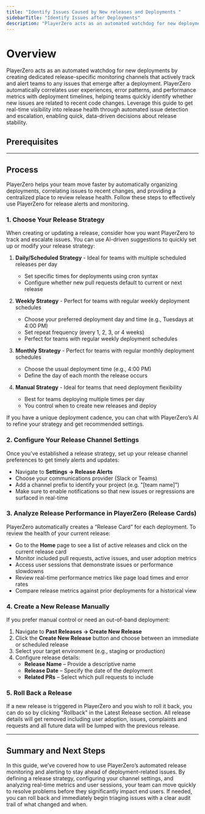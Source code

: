 ```yaml
---
title: "Identify Issues Caused by New releases and Deployments "
sidebarTitle: "Identify Issues after Deployments"
description: "PlayerZero acts as an automated watchdog for new deployments by creating dedicated release-specific monitoring channels that actively track and alert teams to any issues that emerge after a deployment."
---
```




# Overview

PlayerZero acts as an automated watchdog for new deployments by creating dedicated release-specific monitoring channels that actively track and alert teams to any issues that emerge after a deployment. PlayerZero automatically correlates user experiences, error patterns, and performance metrics with deployment timelines, helping teams quickly identify whether new issues are related to recent code changes. Leverage this guide to get real-time visibility into release health through automated issue detection and escalation, enabling quick, data-driven decisions about release stability.

## **Prerequisites**

<SourceControlManagement/>

<WebSdk/>

---

## **Process**

PlayerZero helps your team move faster by automatically organizing deployments, correlating issues to recent changes, and providing a centralized place to review release health. Follow these steps to effectively use PlayerZero for release alerts and monitoring.

### 1. Choose Your Release Strategy

When creating or updating a release, consider how you want PlayerZero to track and escalate issues. You can use AI-driven suggestions to quickly set up or modify your release strategy:


1. **Daily/Scheduled Strategy** - Ideal for teams with multiple scheduled releases per day
   - Set specific times for deployments using cron syntax  
   - Configure whether new pull requests default to current or next release  

2. **Weekly Strategy** - Perfect for teams with regular weekly deployment schedules
   - Choose your preferred deployment day and time (e.g., Tuesdays at 4:00 PM)  
   - Set repeat frequency (every 1, 2, 3, or 4 weeks)   
   - Perfect for teams with regular weekly deployment schedules

3. **Monthly Strategy** - Perfect for teams with regular monthly deployment schedules
   - Choose the usual deployment time (e.g., 4:00 PM)  
   - Define the day of each month the release occurs

4. **Manual Strategy** - Ideal for teams that need deployment flexibility
   - Best for teams deploying multiple times per day  
   - You control when to create new releases and deploy  

<Tip> If you have a unique deployment cadence, you can chat with PlayerZero’s AI to refine your strategy and get recommended settings.</Tip>

### 2. Configure Your Release Channel Settings

Once you’ve established a release strategy, set up your release channel preferences to get timely alerts and updates:

- Navigate to **Settings → Release Alerts**  
- Choose your communications provider (Slack or Teams)  
- Add a channel prefix to identify your project (e.g. "[team name]")  
- Make sure to enable notifications so that new issues or regressions are surfaced in real-time

### 3. Analyze Release Performance in PlayerZero (Release Cards)

PlayerZero automatically creates a “Release Card” for each deployment. To review the health of your current release:

- Go to the **Home** page to see a list of active releases and click on the current release card  
- Monitor included pull requests, active issues, and user adoption metrics  
- Access user sessions that demonstrate issues or performance slowdowns  
- Review real-time performance metrics like page load times and error rates  
- Compare release metrics against prior deployments for a historical view

### 4. **Create a New Release Manually**

If you prefer manual control or need an out-of-band deployment:

1. Navigate to **Past Releases → Create New Release**  
2. Click the **Create New Release** button and choose between an immediate or scheduled release  
3. Select your target environment (e.g., staging or production)  
4. Configure release details:  
   - **Release Name** – Provide a descriptive name  
   - **Release Date** – Specify the date of the deployment  
   - **Related PRs** – Select which pull requests to include

### 5. **Roll Back a Release**

If a new release is triggered in PlayerZero and you wish to roll it back, you can do so by clicking "Rollback" in the Latest Release section. All release details will get removed including user adoption, issues, complaints and requests and all future data will be lumped with the previous release.

---

## **Summary and Next Steps**

In this guide, we’ve covered how to use PlayerZero’s automated release monitoring and alerting to stay ahead of deployment-related issues. By defining a release strategy, configuring your channel settings, and analyzing real-time metrics and user sessions, your team can move quickly to resolve problems before they significantly impact end users. If needed, you can roll back and immediately begin triaging issues with a clear audit trail of what changed and when.
